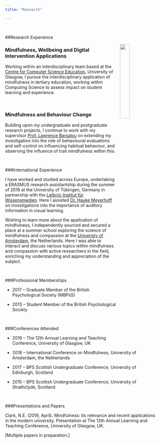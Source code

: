 ```yaml
---
title: "Research"

---
```

<br>

##Research Experience

<img src="images/Research1.jpg" style="width: 25%; float: right; padding-left: 10px;">


### Mindfulness, Wellbeing and Digital Intervention Applications

Working within an interdisciplinary team based at the [Centre for Computer Science Education](https://www.gla.ac.uk/research/az/ccse/), University of Glasgow, I pursue the interdisciplinary application of mindfulness in tertiary education, working within Computing Science to assess impact on student learning and experience.

<br>

### Mindfulness and Behaviour Change

Building upon my undergraduate and postgraduate research projects, I continue to work with my supervisor [Prof. Lawrence Barsalou](https://www.gla.ac.uk/schools/psychology/staff/lawrencebarsalou/) on extending my investigation into the role of behavioural evaluations and self-control on influencing habitual behaviour, and observing the influence of trait mindfulness within this. 



<br>

###International Experience

I have worked and studied across Europe, undertaking a ERASMUS research assistantship during the summer of 2016 at the University of Tübingen, Germany in partnership with the [Leibniz-Institut für Wissensmedien](https://www.iwm-kmrc.de/www/index.html). Here I assisted [Dr. Hauke Meyerhoff](https://www.iwm-tuebingen.de/www/personen/ma.html?uid=hmeyerhoff) on investigations into the importance of auditory information in visual learning.

Wishing to learn more about the application of mindfulness, I independently sourced and secured a place at a summer school exploring the science of mindfulness and compassion at the [Univeristy of Amsterdam](http://www.uva.nl/en/home), the Netherlands. Here I was able to interact and discuss various topics within mindfulness and compassion with active researchers in the field, enriching my understanding and appreciation of the subject.

<br>

###Professional Memberships

* 2017 – Graduate Member of the British Psychological Society (MBPsS)

* 2013 – Student Member of the British Psychological Society

<br>

###Conferences Attended

* 2019 – The 12th Annual Learning and Teaching Conference, University of Glasgow, UK

* 2018 – International Conference on Mindfulness, University of Amsterdam, the Netherlands

* 2017 – BPS Scottish Undergraduate Conference, University of Edinburgh, Scotland

* 2015 – BPS Scottish Undergraduate Conference, University of Strathclyde, Scotland

<br>

###Presentations and Papers

Clark, N.E. (2019, April). Mindfulness: Its relevance and recent applications in the modern university. Presentation at The 12th Annual Learning and Teaching Conference, University of Glasgow, UK.

[Multiple papers in preparation.]


